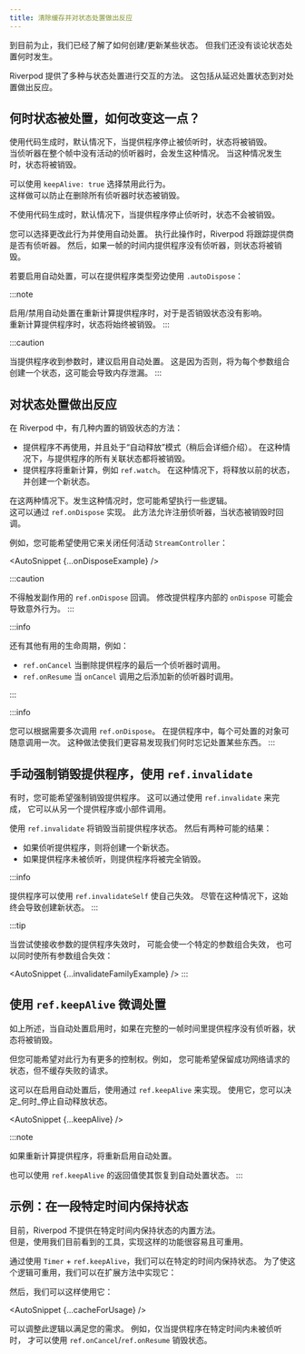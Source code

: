 ```yaml
---
title: 清除缓存并对状态处置做出反应
---
```



<!---
So far, we've seen how to create/update some state.
But we have yet to talk about when state destruction occurs.
-->
到目前为止，我们已经了解了如何创建/更新某些状态。
但我们还没有谈论状态处置何时发生。

<!---
Riverpod offers various ways to interact with state disposal.
This ranges from delaying the disposal of state to reacting to destruction.
-->
Riverpod 提供了多种与状态处置进行交互的方法。
这包括从延迟处置状态到对处置做出反应。

<!---
## When is state destroyed and how to change this?
-->
## 何时状态被处置，如何改变这一点？

<When codegen={true}>

<!---
When using code-generation, by default, the state is destroyed when
the provider stops being listened to.  
This happens when a listener has no active listener for a full frame.
When that happens, the state is destroyed.
-->
使用代码生成时，默认情况下，当提供程序停止被侦听时，状态将被销毁。  
当侦听器在整个帧中没有活动的侦听器时，会发生这种情况。
当这种情况发生时，状态将被销毁。

<!---
This behavior can be opted out by using `keepAlive: true`.  
Doing so will prevent the state from getting destroyed when all listeners
are removed.
-->
可以使用 `keepAlive: true` 选择禁用此行为。  
这样做可以防止在删除所有侦听器时状态被销毁。

<AutoSnippet raw={codegenKeepAlive} />

</When>

<When codegen={false}>

<!---
When not using code-generation, by default the state isn't destroyed
when the provider stops being listened.
-->
不使用代码生成时，默认情况下，当提供程序停止侦听时，状态不会被销毁。

<!---
You can optionally change this behavior and use automatic disposal.
When doing so, Riverpod will track whether a provider has listeners or not.
Then, if the provider has no listeners for a full frame, the state will be destroyed.
-->
您可以选择更改此行为并使用自动处置。
执行此操作时，Riverpod 将跟踪提供商是否有侦听器。
然后，如果一帧的时间内提供程序没有侦听器，则状态将被销毁。

<!---
To enable automatic disposal, you can use `.autoDispose` next to the provider type:
-->
若要启用自动处置，可以在提供程序类型旁边使用 `.autoDispose`：

<AutoSnippet raw={rawAutoDispose} />

</When>

:::note
<!---
Enabling/disabling automatic disposal has no impact on whether or not
the state is destroyed when the provider is recomputed.  
The state will always be destroyed when the provider is recomputed.
-->
启用/禁用自动处置在重新计算提供程序时，对于是否销毁状态没有影响。  
重新计算提供程序时，状态将始终被销毁。
:::

:::caution
<!---
When providers receive parameters, it is recommended to enable automatic disposal.
That is because otherwise, one state per parameter combination will be created,
which can lead to memory leaks.
-->
当提供程序收到参数时，建议启用自动处置。
这是因为否则，将为每个参数组合创建一个状态，这可能会导致内存泄漏。
:::

<!---
## Reacting to state disposal
-->
## 对状态处置做出反应

<!---
In Riverpod, there are a few built-in ways for state to be destroyed:
-->
在 Riverpod 中，有几种内置的销毁状态的方法：

<!---
- The provider is no longer used and is in "auto dispose" mode (more on that later).
  In this case, all associated state with the provider is destroyed.
- The provider is recomputed, such as with `ref.watch`.
  In that case, the previous state is disposed, and a new state is created.
-->
- 提供程序不再使用，并且处于“自动释放”模式（稍后会详细介绍）。
  在这种情况下，与提供程序的所有关联状态都将被销毁。
- 提供程序将重新计算，例如 `ref.watch`。
  在这种情况下，将释放以前的状态，并创建一个新状态。

<!---
In both cases. you may want to execute some logic when that happens.  
This can be achieved with `ref.onDispose`. This methods enables
registering a listener to whenever the state is destroyed.
-->
在这两种情况下。发生这种情况时，您可能希望执行一些逻辑。  
这可以通过 `ref.onDispose` 实现。
此方法允许注册侦听器，当状态被销毁时回调。

<!---
For example, you may want use it to close any active `StreamController`:
-->
例如，您可能希望使用它来关闭任何活动 `StreamController`：

<AutoSnippet {...onDisposeExample} />

:::caution
<!---
The callback of `ref.onDispose` must not trigger side-effects.
Modifying providers inside `onDispose` could lead to unexpected behavior.
-->
不得触发副作用的 `ref.onDispose` 回调。
修改提供程序内部的 `onDispose` 可能会导致意外行为。
:::

:::info
<!---
There are other useful life-cycles such as:
-->
还有其他有用的生命周期，例如：

<!---
- `ref.onCancel` which is called when the last listener of a provider is removed.
- `ref.onResume` which is called when a new listener is added after `onCancel` was invoked.
-->
- `ref.onCancel` 当删除提供程序的最后一个侦听器时调用。
- `ref.onResume` 当 `onCancel` 调用之后添加新的侦听器时调用。

:::

:::info
<!---
You can call `ref.onDispose` as many times as you wish.
Feel free to call it once per disposable object in your provider. This practice
makes it easier to spot when we forget to dispose of something.
-->
您可以根据需要多次调用 `ref.onDispose`。
在提供程序中，每个可处置的对象可随意调用一次。
这种做法使我们更容易发现我们何时忘记处置某些东西。
:::

<!---
## Manually forcing the destruction of a provider, using `ref.invalidate`
-->
## 手动强制销毁提供程序，使用 `ref.invalidate`

<!---
Sometimes, you may want to force the destruction of a provider.
This can be done by using `ref.invalidate`, which can be called from another
provider or from a widget.
-->
有时，您可能希望强制销毁提供程序。
这可以通过使用 `ref.invalidate` 来完成，
它可以从另一个提供程序或小部件调用。

<!---
Using `ref.invalidate` will destroy the current provider state.
There are then two possible outcomes:
-->
使用 `ref.invalidate` 将销毁当前提供程序状态。
然后有两种可能的结果：

<!---
- If the provider is listened, a new state will be created.
- If the provider is not listened, the provider will be fully destroyed.
-->
- 如果侦听提供程序，则将创建一个新状态。
- 如果提供程序未被侦听，则提供程序将被完全销毁。

<AutoSnippet raw={invalidateExample} />

:::info
<!---
It is possible for providers to invalidate themselves by using `ref.invalidateSelf`.
Although in this case, this will always result in a new state being created.
-->
提供程序可以使用 `ref.invalidateSelf` 使自己失效。
尽管在这种情况下，这始终会导致创建新状态。
:::

:::tip
<!---
When trying to invalidate a provider which receives parameters,
it is posible to either invalidate one specific parameter combination,
or all parameter combinations at once:
-->
当尝试使接收参数的提供程序失效时，
可能会使一个特定的参数组合失效，
也可以同时使所有参数组合失效：

<AutoSnippet {...invalidateFamilyExample} />
:::

<!---
## Fine-tuned disposal with `ref.keepAlive`
-->
## 使用 `ref.keepAlive` 微调处置

<!---
As mentioned above, when automatic disposal is enabled, the state is destroyed
when the provider has no listeners for a full frame.
-->
如上所述，当自动处置启用时，如果在完整的一帧时间里提供程序没有侦听器，状态将被销毁。

<!---
But you may want to have more control over this behavior. For instance,
you may want to keep the state of successful network requests,
but not cache failed requests.
-->
但您可能希望对此行为有更多的控制权。例如，
您可能希望保留成功网络请求的状态，但不缓存失败的请求。

<!---
This can be achieved with `ref.keepAlive`, after enabling automatic disposal.
Using it, you can decide _when_ the state stops being automatically disposed.
-->
这可以在启用自动处置后，使用通过 `ref.keepAlive` 来实现。
使用它，您可以决定_何时_停止自动释放状态。

<AutoSnippet {...keepAlive} />

:::note
<!---
If the provider is recomputed, automatic disposal will be re-enabled.
-->
如果重新计算提供程序，将重新启用自动处置。

<!---
It is also possible to use the return value of `ref.keepAlive` to
revert to automatic disposal.
-->
也可以使用 `ref.keepAlive` 的返回值使其恢复到自动处置状态。
:::

<!---
## Example: keeping state alive for a specific amount of time
-->
## 示例：在一段特定时间内保持状态

<!---
Currently, Riverpod does not offer a built-in way to keep state alive
for a specific amount of time.  
But implementing such a feature is easy and reusable with the tools we've seen so far.
-->
目前，Riverpod 不提供在特定时间内保持状态的内置方法。  
但是，使用我们目前看到的工具，实现这样的功能很容易且可重用。

<!---
By using a `Timer` + `ref.keepAlive`, we can keep the state alive for a specific amount of time.
To make this logic reusable, we could implement it in an extension method:
-->
通过使用 `Timer` + `ref.keepAlive`，我们可以在特定的时间内保持状态。
为了使这个逻辑可重用，我们可以在扩展方法中实现它：

<AutoSnippet raw={cacheForExtension} />

<!---
Then, we can use it like so:
-->
然后，我们可以这样使用它：

<AutoSnippet {...cacheForUsage} />

<!---
This logic can be tweaked to fit your needs. 
For example, you could use `ref.onCancel`/`ref.onResume` to destroy the state
only if a provider hasn't been listened to for a specific amount of time.
-->
可以调整此逻辑以满足您的需求。
例如，仅当提供程序在特定时间内未被侦听时，
才可以使用 `ref.onCancel`/`ref.onResume` 销毁状态。
